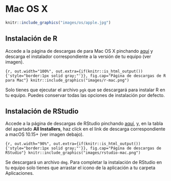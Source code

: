 # Mac OS X {#mac}

```r
knitr::include_graphics("images/os/apple.jpg")
```

## Instalación de R
Accede a la página de descargas de \textsf{R} para Mac OS X pinchando [aquí](https://cloud.r-project.org/bin/macosx/){target="_blank"}  y descarga el instalador correspondiente a la versión de tu equipo (ver imagen).

```{r, out.width="100%", out.extra={if(knitr::is_html_output()){'style="border:1px solid gray;"'}}, fig.cap="Página de descargas de R para Mac"}
knitr::include_graphics("images/r-mac.png")
```


Solo tienes que ejecutar el archivo `pgk` que se descargará para instalar R en tu equipo. Puedes conservar todas las opciones  de instalación por defecto. 

## Instalación de RStudio
Accede a la página de descargas de RStudio pinchando [aquí](https://rstudio.com/products/rstudio/download/#download){target="_blank"},  y, en la tabla del apartado **All Installers**,  haz click en el link de descarga correspondiente a macOS 10.15+ (ver imagen debajo).

```{r, out.width="90%", out.extra={if(knitr::is_html_output()){'style="border:1px solid gray;"'}}, fig.cap="Página de descargas de RStudio"}
knitr::include_graphics("images/rstudio-mac.png")
```

Se descargará un archivo `dmg`. Para completar la instalación de RStudio en tu equipo solo tienes que arrastar el icono de la aplicación a tu carpeta Aplicaciones. 

